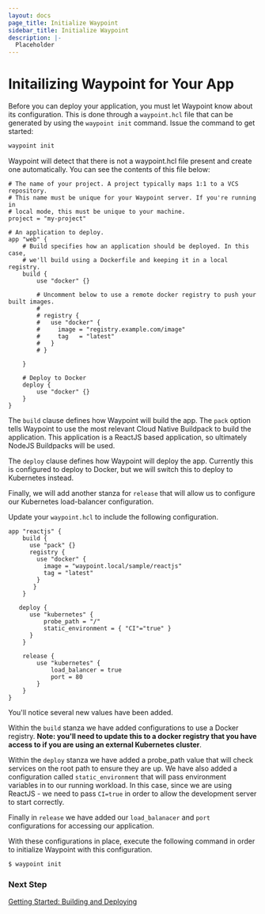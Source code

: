 ```yaml
---
layout: docs
page_title: Initialize Waypoint
sidebar_title: Initialize Waypoint
description: |-
  Placeholder
---
```


# Initailizing Waypoint for Your App

Before you can deploy your application, you must let Waypoint know about its configuration. This is done through a `waypoint.hcl` file that can be generated by using the `waypoint init` command. Issue the command to get started:

```bash
waypoint init
```

Waypoint will detect that there is not a waypoint.hcl file present and create one automatically. You can see the contents of this file below:

```shell
# The name of your project. A project typically maps 1:1 to a VCS repository.
# This name must be unique for your Waypoint server. If you're running in
# local mode, this must be unique to your machine.
project = "my-project"

# An application to deploy.
app "web" {
    # Build specifies how an application should be deployed. In this case,
    # we'll build using a Dockerfile and keeping it in a local registry.
    build {
        use "docker" {}

        # Uncomment below to use a remote docker registry to push your built images.
        #
        # registry {
        #   use "docker" {
        #     image = "registry.example.com/image"
        #     tag   = "latest"
        #   }
        # }

    }

    # Deploy to Docker
    deploy {
        use "docker" {}
    }
}
```

The `build` clause defines how Waypoint will build the app. The `pack` option tells Waypoint to use the most relevant Cloud Native Buildpack to build the application. This application is a ReactJS based application, so ultimately NodeJS Buildpacks will be used.

The `deploy` clause defines how Waypoint will deploy the app. Currently this is configured to deploy to Docker, but we will switch this to deploy to Kubernetes instead.

Finally, we will add another stanza for `release` that will allow us to configure our Kubernetes load-balancer configuration.

Update your `waypoint.hcl` to include the following configuration.

```shell
app "reactjs" {
    build {
      use "pack" {}
      registry {
        use "docker" {
          image = "waypoint.local/sample/reactjs"
          tag = "latest"
        }
       }
    }

   deploy {
      use "kubernetes" {
          probe_path = "/"
          static_environment = { "CI"="true" }
      }
    }

    release {
        use "kubernetes" {
            load_balancer = true
            port = 80
        }
    }
}
```

You'll notice several new values have been added.

Within the `build` stanza we have added configurations to use a Docker registry. **Note: you'll need to update this to a docker registry that you have access to
if you are using an external Kubernetes cluster**.

Within the `deploy` stanza we have added a probe_path value that will check services on the root path to ensure they are up. We have also added a configuration called
`static_environment` that will pass environment variables in to our running workload. In this case, since we are using ReactJS - we need to pass `CI=true` in order to
allow the development server to start correctly.

Finally in `release` we have added our `load_balanacer` and `port` configurations for accessing our application.

With these configurations in place, execute the following command in order to initialize Waypoint with this configuration.

```bash
$ waypoint init
```

### Next Step

[Getting Started: Building and Deploying](/docs/getting-started/k8s-example-app/deploy-app)
